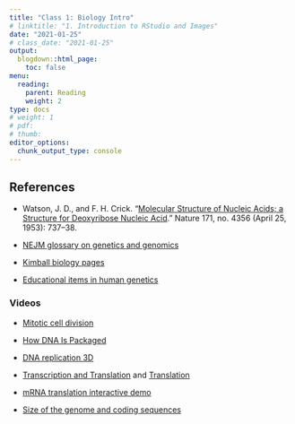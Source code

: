 ```yaml
---
title: "Class 1: Biology Intro"
# linktitle: "1. Introduction to RStudio and Images"
date: "2021-01-25"
# class_date: "2021-01-25"
output:
  blogdown::html_page:
    toc: false
menu:
  reading:
    parent: Reading
    weight: 2
type: docs
# weight: 1 
# pdf: 
# thumb: 
editor_options: 
  chunk_output_type: console
---
```


## References

- Watson, J. D., and F. H. Crick. “[Molecular Structure of Nucleic Acids; a Structure for Deoxyribose Nucleic Acid](https://www.nature.com/articles/171737a0).” Nature 171, no. 4356 (April 25, 1953): 737–38.

- [NEJM glossary on genetics and genomics](https://illustrated-glossary.nejm.org/index.html)

- [Kimball biology pages](http://biology-pages.info/)

- [Educational items in human genetics](http://atlasgeneticsoncology.org/GeneticEng.html)

### Videos

- [Mitotic cell division](https://www.youtube.com/watch?v=NR0mdDJMHIQ)

- [How DNA Is Packaged](http://www.hhmi.org/biointeractive/dna-packaging)

- [DNA replication 3D](https://www.youtube.com/watch?v=TNKWgcFPHqw)

- [Transcription and Translation](https://www.youtube.com/watch?v=41_Ne5mS2ls) and [Translation](https://www.youtube.com/watch?v=5bLEDd-PSTQ)

- [mRNA translation interactive demo](http://sepuplhs.org/high/sgi/teachers/genetics_act16_sim.html)

- [Size of the genome and coding sequences](http://www.hhmi.org/biointeractive/coding-sequences-dna)

